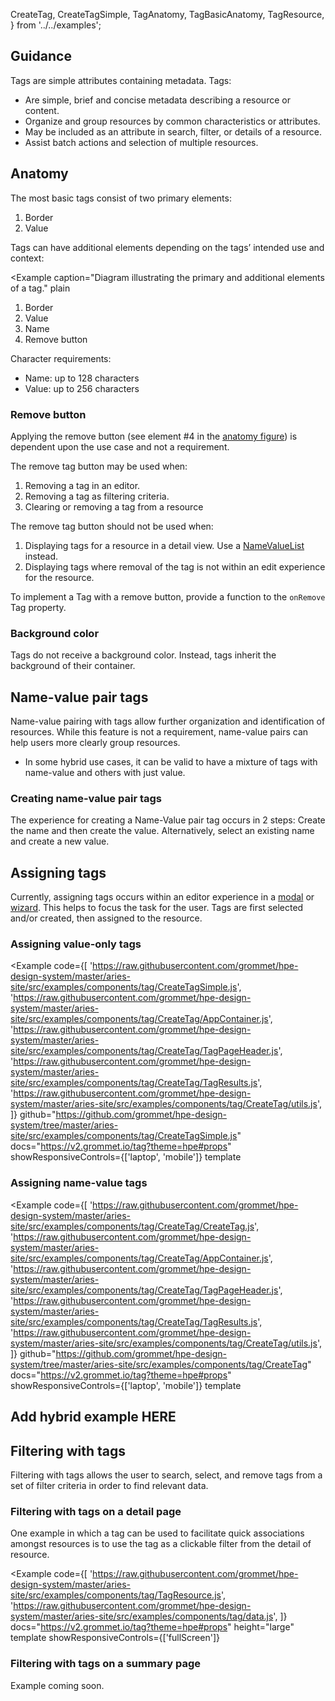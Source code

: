   CreateTag,
  CreateTagSimple,
  TagAnatomy,
  TagBasicAnatomy,
  TagResource,
} from '../../examples';

## Guidance

Tags are simple attributes containing metadata. Tags:

- Are simple, brief and concise metadata describing a resource or content.
- Organize and group resources by common characteristics or attributes.
- May be included as an attribute in search, filter, or details of a resource.
- Assist batch actions and selection of multiple resources.

## Anatomy

The most basic tags consist of two primary elements:

<Example caption="Diagram illustrating the primary elements of a tag." plain>
  <TagBasicAnatomy />
</Example>

1. Border
1. Value

Tags can have additional elements depending on the tags’ intended use and context:

<Example
  caption="Diagram illustrating the primary and additional elements of a tag."
  plain
>
  <TagAnatomy />
</Example>

1. Border
1. Value
1. Name
1. Remove button

Character requirements:

- Name: up to 128 characters
- Value: up to 256 characters

### Remove button

Applying the remove button (see element #4 in the [anatomy figure](#anatomy)) is dependent upon the use case and not a requirement.

The remove tag button may be used when:

1. Removing a tag in an editor.
1. Removing a tag as filtering criteria.
1. Clearing or removing a tag from a resource

The remove tag button should not be used when:

1. Displaying tags for a resource in a detail view. Use a [NameValueList](/components/namevaluelist) instead.
1. Displaying tags where removal of the tag is not within an edit experience for the resource.

To implement a Tag with a remove button, provide a function to the `onRemove` Tag property.

### Background color

Tags do not receive a background color. Instead, tags inherit the background of their container.

## Name-value pair tags

Name-value pairing with tags allow further organization and identification of resources. While this feature is not a requirement, name-value pairs can help users more clearly group resources.

- In some hybrid use cases, it can be valid to have a mixture of tags with name-value and others with just value.

### Creating name-value pair tags

The experience for creating a Name-Value pair tag occurs in 2 steps: Create the name and then create the value. Alternatively, select an existing name and create a new value.

## Assigning tags

Currently, assigning tags occurs within an editor experience in a [modal](/components/layer#side-drawer-modal) or [wizard](/templates/wizard). This helps to focus the task for the user. Tags are first selected and/or created, then assigned to the resource.

### Assigning value-only tags

<Example
  code={[
    'https://raw.githubusercontent.com/grommet/hpe-design-system/master/aries-site/src/examples/components/tag/CreateTagSimple.js',
    'https://raw.githubusercontent.com/grommet/hpe-design-system/master/aries-site/src/examples/components/tag/CreateTag/AppContainer.js',
    'https://raw.githubusercontent.com/grommet/hpe-design-system/master/aries-site/src/examples/components/tag/CreateTag/TagPageHeader.js',
    'https://raw.githubusercontent.com/grommet/hpe-design-system/master/aries-site/src/examples/components/tag/CreateTag/TagResults.js',
    'https://raw.githubusercontent.com/grommet/hpe-design-system/master/aries-site/src/examples/components/tag/CreateTag/utils.js',
  ]}
  github="https://github.com/grommet/hpe-design-system/tree/master/aries-site/src/examples/components/tag/CreateTagSimple.js"
  docs="https://v2.grommet.io/tag?theme=hpe#props"
  showResponsiveControls={['laptop', 'mobile']}
  template
>
  <CreateTagSimple />
</Example>

### Assigning name-value tags

<Example
  code={[
    'https://raw.githubusercontent.com/grommet/hpe-design-system/master/aries-site/src/examples/components/tag/CreateTag/CreateTag.js',
    'https://raw.githubusercontent.com/grommet/hpe-design-system/master/aries-site/src/examples/components/tag/CreateTag/AppContainer.js',
    'https://raw.githubusercontent.com/grommet/hpe-design-system/master/aries-site/src/examples/components/tag/CreateTag/TagPageHeader.js',
    'https://raw.githubusercontent.com/grommet/hpe-design-system/master/aries-site/src/examples/components/tag/CreateTag/TagResults.js',
    'https://raw.githubusercontent.com/grommet/hpe-design-system/master/aries-site/src/examples/components/tag/CreateTag/utils.js',
  ]}
  github="https://github.com/grommet/hpe-design-system/tree/master/aries-site/src/examples/components/tag/CreateTag"
  docs="https://v2.grommet.io/tag?theme=hpe#props"
  showResponsiveControls={['laptop', 'mobile']}
  template
>
  <CreateTag />
</Example>

## Add hybrid example HERE

## Filtering with tags

Filtering with tags allows the user to search, select, and remove tags from a set of filter criteria in order to find relevant data.

### Filtering with tags on a detail page

One example in which a tag can be used to facilitate quick associations amongst resources is to use the tag as a clickable filter from the detail of resource.

<Example
  code={[
    'https://raw.githubusercontent.com/grommet/hpe-design-system/master/aries-site/src/examples/components/tag/TagResource.js',
    'https://raw.githubusercontent.com/grommet/hpe-design-system/master/aries-site/src/examples/components/tag/data.js',
  ]}
  docs="https://v2.grommet.io/tag?theme=hpe#props"
  height="large"
  template
  showResponsiveControls={['fullScreen']}
>
  <TagResource />
</Example>

### Filtering with tags on a summary page

Example coming soon.
